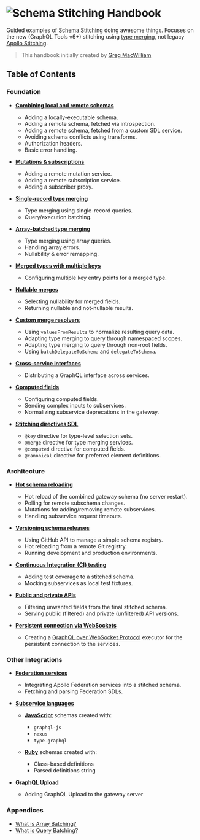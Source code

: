 # ![Schema Stitching Handbook](/assets/banner-1.jpg)

Guided examples of [Schema Stitching](/docs) doing awesome things. Focuses on the new (GraphQL Tools v6+) stitching using [type merging](/docs/approaches/type-merging), not legacy [Apollo Stitching](https://www.apollographql.com/docs/federation/migrating-from-stitching/).

> This handbook initially created by [Greg MacWilliam](https://github.com/gmac)

## Table of Contents

### Foundation

- **[Combining local and remote schemas](/handbook/foundation/combining-local-and-remote-schemas)**

  - Adding a locally-executable schema.
  - Adding a remote schema, fetched via introspection.
  - Adding a remote schema, fetched from a custom SDL service.
  - Avoiding schema conflicts using transforms.
  - Authorization headers.
  - Basic error handling.

- **[Mutations &amp; subscriptions](/handbook/foundation/mutations-and-subscriptions)**

  - Adding a remote mutation service.
  - Adding a remote subscription service.
  - Adding a subscriber proxy.

- **[Single-record type merging](/handbook/foundation/type-merging-single-records)**

  - Type merging using single-record queries.
  - Query/execution batching.

- **[Array-batched type merging](/handbook/foundation/type-merging-arrays)**

  - Type merging using array queries.
  - Handling array errors.
  - Nullability & error remapping.

- **[Merged types with multiple keys](/handbook/foundation/type-merging-multiple-keys)**

  - Configuring multiple key entry points for a merged type.

- **[Nullable merges](/handbook/foundation/type-merging-nullables)**

  - Selecting nullability for merged fields.
  - Returning nullable and not-nullable results.

- **[Custom merge resolvers](/handbook/foundation/custom-merge-resolvers)**

  - Using `valuesFromResults` to normalize resulting query data.
  - Adapting type merging to query through namespaced scopes.
  - Adapting type merging to query through non-root fields.
  - Using `batchDelegateToSchema` and `delegateToSchema`.

- **[Cross-service interfaces](/handbook/foundation/type-merging-interfaces)**

  - Distributing a GraphQL interface across services.

- **[Computed fields](/handbook/foundation/computed-fields)**

  - Configuring computed fields.
  - Sending complex inputs to subservices.
  - Normalizing subservice deprecations in the gateway.

- **[Stitching directives SDL](/handbook/foundation/stitching-directives-sdl)**

  - `@key` directive for type-level selection sets.
  - `@merge` directive for type merging services.
  - `@computed` directive for computed fields.
  - `@canonical` directive for preferred element definitions.

### Architecture

- **[Hot schema reloading](/handbook/architecture/hot-schema-reloading)**

  - Hot reload of the combined gateway schema (no server restart).
  - Polling for remote subschema changes.
  - Mutations for adding/removing remote subservices.
  - Handling subservice request timeouts.

- **[Versioning schema releases](/handbook/architecture/versioning-schema-releases)**

  - Using GitHub API to manage a simple schema registry.
  - Hot reloading from a remote Git registry.
  - Running development and production environments.

- **[Continuous Integration (CI) testing](/handbook/architecture/continuous-integration-testing)**

  - Adding test coverage to a stitched schema.
  - Mocking subservices as local test fixtures.

- **[Public and private APIs](/handbook/architecture/public-and-private-apis)**

  - Filtering unwanted fields from the final stitched schema.
  - Serving public (filtered) and private (unfiltered) API versions.

- **[Persistent connection via WebSockets](/handbook/architecture/persistent-connection)**

  - Creating a [GraphQL over WebSocket Protocol](https://github.com/enisdenjo/graphql-ws/blob/master/PROTOCOL.md) executor for the persistent connection to the services.

### Other Integrations

- **[Federation services](/handbook/other-integrations/federation-services)**

  - Integrating Apollo Federation services into a stitched schema.
  - Fetching and parsing Federation SDLs.

- **[Subservice languages](/handbook/other-integrations/subservice-languages)**

  - **[JavaScript](/handbook/other-integrations/subservice-languages/javascript)** schemas created with:

    - `graphql-js`
    - `nexus`
    - `type-graphql`

  - **[Ruby](/handbook/other-integrations/subservice-languages/ruby)** schemas created with:

    - Class-based definitions
    - Parsed definitions string

- **[GraphQL Upload](/handbook/other-integrations/graphql-upload)**

  - Adding GraphQL Upload to the gateway server

### Appendices

- [What is Array Batching?](/handbook/appendices/batching-arrays-and-queries#what-is-array-batching)
- [What is Query Batching?](/handbook/appendices/batching-arrays-and-queries#what-is-query-batching)

